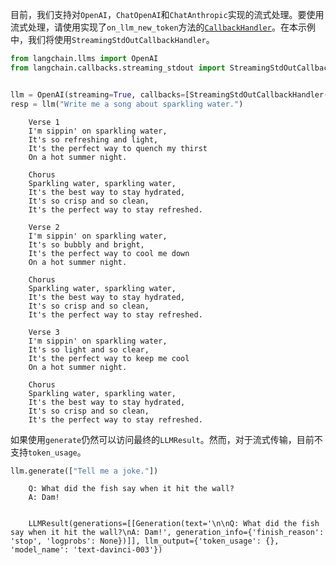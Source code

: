 目前，我们支持对`OpenAI`，`ChatOpenAI`和`ChatAnthropic`实现的流式处理。要使用流式处理，请使用实现了`on_llm_new_token`方法的[`CallbackHandler`](https://github.com/hwchase17/langchain/blob/master/langchain/callbacks/base.py)。在本示例中，我们将使用`StreamingStdOutCallbackHandler`。

```python
from langchain.llms import OpenAI
from langchain.callbacks.streaming_stdout import StreamingStdOutCallbackHandler


llm = OpenAI(streaming=True, callbacks=[StreamingStdOutCallbackHandler()], temperature=0)
resp = llm("Write me a song about sparkling water.")
```

<CodeOutputBlock lang="python">

```
    Verse 1
    I'm sippin' on sparkling water,
    It's so refreshing and light,
    It's the perfect way to quench my thirst
    On a hot summer night.
    
    Chorus
    Sparkling water, sparkling water,
    It's the best way to stay hydrated,
    It's so crisp and so clean,
    It's the perfect way to stay refreshed.
    
    Verse 2
    I'm sippin' on sparkling water,
    It's so bubbly and bright,
    It's the perfect way to cool me down
    On a hot summer night.
    
    Chorus
    Sparkling water, sparkling water,
    It's the best way to stay hydrated,
    It's so crisp and so clean,
    It's the perfect way to stay refreshed.
    
    Verse 3
    I'm sippin' on sparkling water,
    It's so light and so clear,
    It's the perfect way to keep me cool
    On a hot summer night.
    
    Chorus
    Sparkling water, sparkling water,
    It's the best way to stay hydrated,
    It's so crisp and so clean,
    It's the perfect way to stay refreshed.
```

</CodeOutputBlock>

如果使用`generate`仍然可以访问最终的`LLMResult`。然而，对于流式传输，目前不支持`token_usage`。


```python
llm.generate(["Tell me a joke."])
```

<CodeOutputBlock lang="python">

```
    Q: What did the fish say when it hit the wall?
    A: Dam!


    LLMResult(generations=[[Generation(text='\n\nQ: What did the fish say when it hit the wall?\nA: Dam!', generation_info={'finish_reason': 'stop', 'logprobs': None})]], llm_output={'token_usage': {}, 'model_name': 'text-davinci-003'})
```

</CodeOutputBlock>
